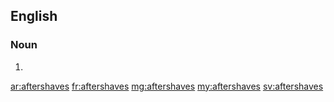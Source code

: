 ==English==

===Noun===
{{head|en|plural}}

# {{plural of|aftershave|lang=en|nocat=1}}

[[ar:aftershaves]]
[[fr:aftershaves]]
[[mg:aftershaves]]
[[my:aftershaves]]
[[sv:aftershaves]]